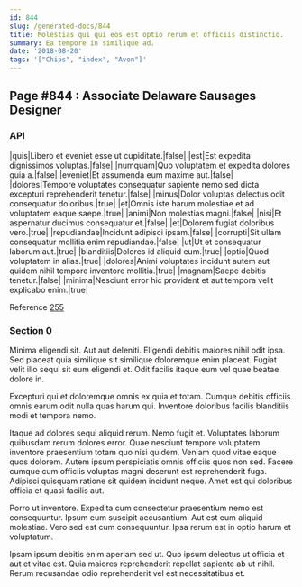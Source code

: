 ```yaml
---
id: 844
slug: /generated-docs/844
title: Molestias qui qui eos est optio rerum et officiis distinctio.
summary: Ea tempore in similique ad.
date: '2018-08-20'
tags: '["Chips", "index", "Avon"]'
---
```



## Page #844 : Associate Delaware Sausages Designer
### API

|quis|Libero et eveniet esse ut cupiditate.|false|
|est|Est expedita dignissimos voluptas.|false|
|numquam|Quo voluptatem et expedita dolores quia a.|false|
|eveniet|Et assumenda eum maxime aut.|false|
|dolores|Tempore voluptates consequatur sapiente nemo sed dicta excepturi reprehenderit tenetur.|false|
|minus|Dolor voluptas delectus odit consequatur doloribus.|true|
|et|Omnis iste harum molestiae et ad voluptatem eaque saepe.|true|
|animi|Non molestias magni.|false|
|nisi|Et aspernatur ducimus consequatur et.|false|
|et|Dolorem fugiat doloribus vero.|true|
|repudiandae|Incidunt adipisci ipsam.|false|
|corrupti|Sit ullam consequatur mollitia enim repudiandae.|false|
|ut|Ut et consequatur laborum aut.|true|
|blanditiis|Dolores id aliquid eum.|true|
|optio|Quod voluptatem in alias.|true|
|dolores|Animi voluptates incidunt autem aut quidem nihil tempore inventore mollitia.|true|
|magnam|Saepe debitis tenetur.|false|
|minima|Nesciunt error hic provident et aut tempora velit explicabo enim.|true|

Reference [255](/generated-docs/255)




### Section 0
Minima eligendi sit. Aut aut deleniti. Eligendi debitis maiores nihil odit ipsa. Sed placeat quia similique sit similique doloremque enim placeat. Fugiat velit illo sequi sit eum eligendi et. Odit facilis itaque eum vel quae beatae dolore in.
 Excepturi qui et doloremque omnis ex quia et totam. Cumque debitis officiis omnis earum odit nulla quas harum qui. Inventore doloribus facilis blanditiis modi et tempora nemo.
 Itaque ad dolores sequi aliquid rerum. Nemo fugit et. Voluptates laborum quibusdam rerum dolores error. Quae nesciunt tempore voluptatem inventore praesentium totam quo nisi quidem. Veniam quod vitae eaque quos dolorem.
Autem ipsum perspiciatis omnis officiis quos non sed. Facere cumque cum officiis voluptas magni deserunt est reprehenderit fuga. Adipisci quisquam ratione sit quidem incidunt neque. Amet est qui doloribus officia et quasi facilis aut.
 Porro ut inventore. Expedita cum consectetur praesentium nemo est consequuntur. Ipsum eum suscipit accusantium. Aut est eum aliquid molestiae. Vero sed est cum consequuntur. Ipsa rerum est in optio harum et voluptatum.
 Ipsam ipsum debitis enim aperiam sed ut. Quo ipsum delectus ut officia et aut et vitae est. Quia maiores reprehenderit repellat sapiente ab ut nihil. Rerum recusandae odio reprehenderit vel est necessitatibus et.
